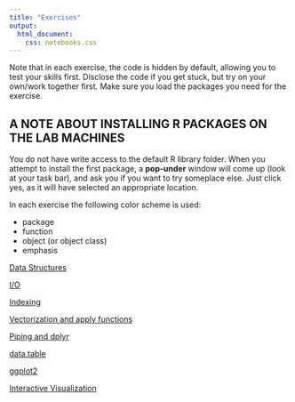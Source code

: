 ```yaml
---
title: "Exercises"
output: 
  html_document:
    css: notebooks.css
---
```


Note that in each exercise, the code is hidden by default, allowing you to test your skills first.  Disclose the code if you get stuck, but try on your own/work together first. Make sure you load the packages you need for the exercise.

## A NOTE ABOUT INSTALLING R PACKAGES ON THE LAB MACHINES

You do not have write access to the default R library folder. When you attempt to install the first package, a <span class="emph">**pop-under**</span> window will come up (look at your task bar), and ask you if you want to try someplace else.  Just click yes, as it will have selected an appropriate location.


In each exercise the following color scheme is used:

- <span class="pack">package</span>
- <span class="func">function</span>
- <span class="objclass">object</span> (or object class)
- <span class="emph">emphasis</span>


[Data Structures](dataStructures.nb.html)

[I/O](IO.nb.html)

[Indexing](indexing.nb.html)

[Vectorization and apply functions](VectorApp.nb.html)

[Piping and dplyr](dplyr.nb.html)

[data.table](datatable.nb.html)

[ggplot2](ggplot.nb.html)

[Interactive Visualization](interactive.nb.html)


